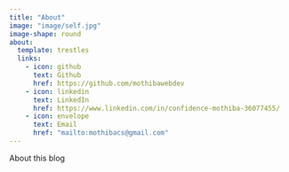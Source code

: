 ---
title: "About"
image: "image/self.jpg"
image-shape: round
about:
  template: trestles
  links:
    - icon: github
      text: Github
      href: https://github.com/mothibawebdev
    - icon: linkedin
      text: LinkedIn
      href: https://www.linkedin.com/in/confidence-mothiba-36077455/
    - icon: envelope
      text: Email
      href: "mailto:mothibacs@gmail.com"
---

About this blog
